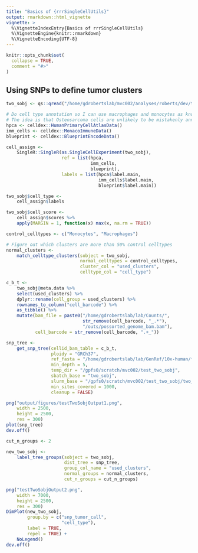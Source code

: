 ```yaml
---
title: "Basics of {rrrSingleCellUtils}"
output: rmarkdown::html_vignette
vignette: >
  %\VignetteIndexEntry{Basics of rrrSingleCellUtils}
  %\VignetteEngine{knitr::rmarkdown}
  %\VignetteEncoding{UTF-8}
---
```


```r
knitr::opts_chunk$set(
  collapse = TRUE,
  comment = "#>"
)
```

## Using SNPs to define tumor clusters
```r
two_sobj <- qs::qread("/home/gdrobertslab/mvc002/analyses/roberts/dev/testSnps/output/patient_met_1/two_sobj.qs")

# Do cell type annotation so I can use macrophages and monocytes as known normal cells
# The idea is that Osteosarcoma cells are unlikely to be mistakenly annotated as macrophages or monocytes
hpca <- celldex::HumanPrimaryCellAtlasData()
imm_cells <- celldex::MonacoImmuneData()
blueprint <- celldex::BlueprintEncodeData()

cell_assign <-
    SingleR::SingleR(as.SingleCellExperiment(two_sobj),
                     ref = list(hpca,
                                imm_cells,
                                blueprint),
                     labels = list(hpca$label.main,
                                   imm_cells$label.main,
                                   blueprint$label.main))

two_sobj$cell_type <-
    cell_assign$labels

two_sobj$cell_score <-
    cell_assign$scores %>%
    apply(MARGIN = 1, function(x) max(x, na.rm = TRUE))

control_celltypes <- c("Monocytes", "Macrophages")

# Figure out which clusters are more than 50% control celltypes
normal_clusters <-
    match_celltype_clusters(sobject = two_sobj,
                            normal_celltypes = control_celltypes,
                            cluster_col = "used_clusters",
                            celltype_col = "cell_type")

c_b_t <-
    two_sobj@meta.data %>%
    select(used_clusters) %>%
    dplyr::rename(cell_group = used_clusters) %>%
    rownames_to_column("cell_barcode") %>%
    as_tibble() %>%
    mutate(bam_file = paste0("/home/gdrobertslab/lab/Counts/",
                             str_remove(cell_barcode, "_.*"),
                             "/outs/possorted_genome_bam.bam"),
           cell_barcode = str_remove(cell_barcode, ".+_"))

snp_tree <-
    get_snp_tree(cellid_bam_table = c_b_t,
                 ploidy = "GRCh37",
                 ref_fasta = "/home/gdrobertslab/lab/GenRef/10x-human/fasta/genome.fa",
                 min_depth = 5,
                 temp_dir = "/gpfs0/scratch/mvc002/test_two_sobj",
                 sbatch_base = "two_sobj",
                 slurm_base = "/gpfs0/scratch/mvc002/test_two_sobj/two_sobj",
                 min_sites_covered = 1000,
                 cleanup = FALSE)

png("output/figures/testTwoSobjOutput1.png",
    width = 2500,
    height = 2500,
    res = 300)
plot(snp_tree)
dev.off()

cut_n_groups <- 2

new_two_sobj <-
    label_tree_groups(sobject = two_sobj,
                      dist_tree = snp_tree,
                      group_col_name = "used_clusters",
                      normal_groups = normal_clusters,
                      cut_n_groups = cut_n_groups)

png("testTwoSobjOutput2.png",
    width = 7000,
    height = 2500,
    res = 300)
DimPlot(new_two_sobj,
        group.by = c("snp_tumor_call",
                     "cell_type"),
        label = TRUE,
        repel = TRUE) +
    NoLegend()
dev.off()
```
